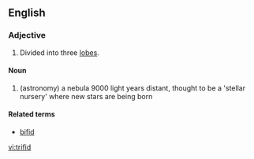 ==English==

===Adjective===
{{en-adj|-}}

# {{botany}} Divided into three [[lobes]].


====Noun====
# (astronomy) a nebula 9000 light years distant, thought to be a 'stellar nursery' where new stars are being born

====Related terms====
* [[bifid]]

[[vi:trifid]]